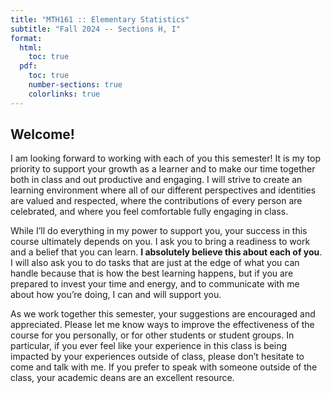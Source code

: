 ```yaml
---
title: "MTH161 :: Elementary Statistics"
subtitle: "Fall 2024 -- Sections H, I"
format:
  html: 
    toc: true
  pdf:
    toc: true
    number-sections: true
    colorlinks: true
---
```


::: center
# Welcome! {.unnumbered}
:::

I am looking forward to working with each of you this semester!  It is my top priority to support your growth as a learner and to make our time together both in class and out productive and engaging.  I will strive to create an learning environment where all of our different perspectives and identities are valued and respected, where the contributions of every person are celebrated, and where you feel comfortable fully engaging in class.

While I'll do everything in my power to support you, your success in this course ultimately depends on you. I ask you to bring a readiness to work and a belief that you can learn.  **I absolutely believe this about each of you**.  I will also ask you to do tasks that are just at the edge of what you can handle because that is how the best learning happens, but if you are prepared to invest your time and energy, and to communicate with me about how you're doing, I can and will support you.

As we work together this semester, your suggestions are encouraged and appreciated. Please let me know ways to improve the effectiveness of the course for you personally, or for other students or student groups.  In particular, if you ever feel like your experience in this class is being impacted by your experiences outside of class, please don't hesitate to come and talk with me. If you prefer to speak with someone outside of the class, your academic deans are an excellent resource.




